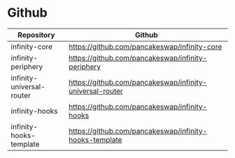 
# Github

| Repository | Github  |
| ------ | ------ |
| infinity-core | https://github.com/pancakeswap/infinity-core |
| infinity-periphery |https://github.com/pancakeswap/infinity-periphery |
| infinity-universal-router |https://github.com/pancakeswap/infinity-universal-router |
| infinity-hooks | https://github.com/pancakeswap/infinity-hooks |
| infinity-hooks-template | https://github.com/pancakeswap/infinity-hooks-template | 
